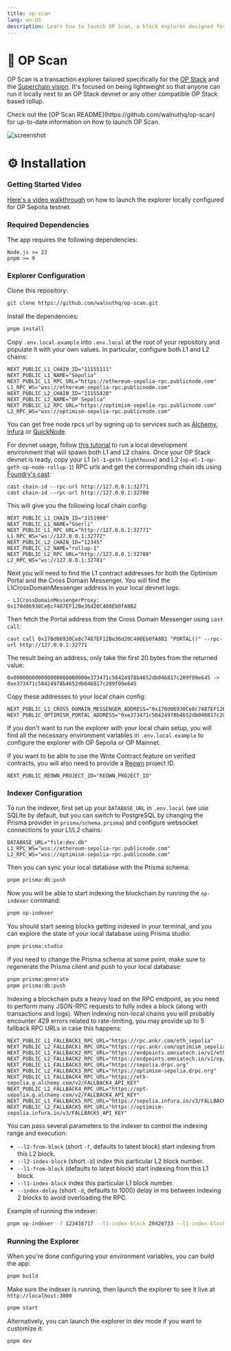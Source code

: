 ```yaml
---
title: op-scan
lang: en-US
description: Learn how to launch OP Scan, a block explorer designed for your OP Stack chain.
---
```



# 🔎 OP Scan

OP Scan is a transaction explorer tailored specifically for the [OP Stack](https://docs.optimism.io/stack/getting-started) and the [Superchain vision](https://docs.optimism.io/superchain/superchain-explainer). It's focused on being lightweight so that anyone can run it locally next to an OP Stack devnet or any other compatible OP Stack based rollup.

<Callout>
  Check out the [OP Scan README](https://github.com/walnuthq/op-scan) for
  up-to-date information on how to launch OP Scan.
</Callout>

![screenshot](https://raw.githubusercontent.com/walnuthq/op-scan/main/screenshot.png)

# ⚙️ Installation

### Getting Started Video

[Here's a video walkthrough](https://www.loom.com/share/3b79f0b25e44443eb16d296aba021764) on how to launch the explorer locally configured for OP Sepolia testnet.

### Required Dependencies

The app requires the following dependencies:

```
Node.js >= 22
pnpm >= 9
```

### Explorer Configuration

Clone this repository:

```sh
git clone https://github.com/walnuthq/op-scan.git
```

Install the dependencies:

```sh
pnpm install
```

Copy `.env.local.example` into `.env.local` at the root of your repository and populate it with your own values.
In particular, configure both L1 and L2 chains:

```
NEXT_PUBLIC_L1_CHAIN_ID="11155111"
NEXT_PUBLIC_L1_NAME="Sepolia"
NEXT_PUBLIC_L1_RPC_URL="https://ethereum-sepolia-rpc.publicnode.com"
L1_RPC_WS="wss://ethereum-sepolia-rpc.publicnode.com"
NEXT_PUBLIC_L2_CHAIN_ID="11155420"
NEXT_PUBLIC_L2_NAME="OP Sepolia"
NEXT_PUBLIC_L2_RPC_URL="https://optimism-sepolia-rpc.publicnode.com"
L2_RPC_WS="wss://optimism-sepolia-rpc.publicnode.com"
```

You can get free node rpcs url by signing up to services such as [Alchemy](https://www.alchemy.com/), [Infura](https://www.infura.io/) or [QuickNode](https://www.quicknode.com/).

For devnet usage, follow [this tutorial](https://docs.optimism.io/stack/dev-node) to run a local development environment that will spawn both L1 and L2 chains.
Once your OP Stack devnet is ready, copy your L1 (`el-1-geth-lighthouse`) and L2 (`op-el-1-op-geth-op-node-rollup-1`) RPC urls and get the corresponding chain ids using [Foundry's cast](https://book.getfoundry.sh/reference/cast/):

```
cast chain-id --rpc-url http://127.0.0.1:32771
cast chain-id --rpc-url http://127.0.0.1:32780
```

This will give you the following local chain config:

```
NEXT_PUBLIC_L1_CHAIN_ID="3151908"
NEXT_PUBLIC_L1_NAME="Goerli"
NEXT_PUBLIC_L1_RPC_URL="http://127.0.0.1:32771"
L1_RPC_WS="ws://127.0.0.1:32772"
NEXT_PUBLIC_L2_CHAIN_ID="12345"
NEXT_PUBLIC_L2_NAME="rollup-1"
NEXT_PUBLIC_L2_RPC_URL="http://127.0.0.1:32780"
L2_RPC_WS="ws://127.0.0.1:32781"
```

Next you will need to find the L1 contract addresses for both the Optimism Portal and the Cross Domain Messenger.
You will find the L1CrossDomainMessenger address in your local devnet logs:

```
- L1CrossDomainMessengerProxy: 0x170d06930Ce8c7487EF12Be36d20C400Eb0fA8B2
```

Then fetch the Portal address from the Cross Domain Messenger using `cast call`:

```
cast call 0x170d06930Ce8c7487EF12Be36d20C400Eb0fA8B2 "PORTAL()" --rpc-url http://127.0.0.1:32771
```

The result being an address, only take the first 20 bytes from the returned value:

```
0x000000000000000000000000e373471c58424978b4652db046817c209f09e645 -> 0xe373471c58424978b4652db046817c209f09e645
```

Copy these addresses to your local chain config:

```
NEXT_PUBLIC_L1_CROSS_DOMAIN_MESSENGER_ADDRESS="0x170d06930Ce8c7487EF12Be36d20C400Eb0fA8B2"
NEXT_PUBLIC_OPTIMISM_PORTAL_ADDRESS="0xe373471c58424978b4652db046817c209f09e645"
```

If you don't want to run the explorer with your local chain setup, you will find all the necessary environment variables in `.env.local.example` to configure the explorer with OP Sepolia or OP Mainnet.

If you want to be able to use the Write Contract feature on verified contracts, you will also need to provide a [Reown](https://docs.reown.com/) project ID.

```
NEXT_PUBLIC_REOWN_PROJECT_ID="REOWN_PROJECT_ID"
```

### Indexer Configuration

To run the indexer, first set up your `DATABASE_URL` in `.env.local` (we use SQLite by default, but you can switch to PostgreSQL by changing the Prisma provider in `prisma/schema.prisma`) and configure websocket connections to your L1/L2 chains:

```
DATABASE_URL="file:dev.db"
L1_RPC_WS="wss://ethereum-sepolia-rpc.publicnode.com"
L2_RPC_WS="wss://optimism-sepolia-rpc.publicnode.com"
```

Then you can sync your local database with the Prisma schema:

```sh
pnpm prisma:db:push
```

Now you will be able to start indexing the blockchain by running the `op-indexer` command:

```sh
pnpm op-indexer
```

You should start seeing blocks getting indexed in your terminal, and you can explore the state of your local database using Prisma studio:

```sh
pnpm prisma:studio
```

If you need to change the Prisma schema at some point, make sure to regenerate the Prisma client and push to your local database:

```sh
pnpm prisma:generate
pnpm prisma:db:push
```

Indexing a blockchain puts a heavy load on the RPC endpoint, as you need to perform many JSON-RPC requests to fully index a block (along with transactions and logs).
When indexing non-local chains you will probably encounter 429 errors related to rate-limiting, you may provide up to 5 fallback RPC URLs in case this happens:

```
NEXT_PUBLIC_L1_FALLBACK1_RPC_URL="https://rpc.ankr.com/eth_sepolia"
NEXT_PUBLIC_L2_FALLBACK1_RPC_URL="https://rpc.ankr.com/optimism_sepolia"
NEXT_PUBLIC_L1_FALLBACK2_RPC_URL="https://endpoints.omniatech.io/v1/eth/sepolia/public"
NEXT_PUBLIC_L2_FALLBACK2_RPC_URL="https://endpoints.omniatech.io/v1/op/sepolia/public"
NEXT_PUBLIC_L1_FALLBACK3_RPC_URL="https://sepolia.drpc.org"
NEXT_PUBLIC_L2_FALLBACK3_RPC_URL="https://optimism-sepolia.drpc.org"
NEXT_PUBLIC_L1_FALLBACK4_RPC_URL="https://eth-sepolia.g.alchemy.com/v2/FALLBACK4_API_KEY"
NEXT_PUBLIC_L2_FALLBACK4_RPC_URL="https://opt-sepolia.g.alchemy.com/v2/FALLBACK4_API_KEY"
NEXT_PUBLIC_L1_FALLBACK5_RPC_URL="https://sepolia.infura.io/v3/FALLBACK5_API_KEY"
NEXT_PUBLIC_L2_FALLBACK5_RPC_URL="https://optimism-sepolia.infura.io/v3/FALLBACK5_API_KEY"
```

You can pass several parameters to the indexer to control the indexing range and execution:

- `--l2-from-block` (short `-f`, defaults to latest block) start indexing from this L2 block.
- `--l2-index-block` (short `-b`) index this particular L2 block number.
- `--l1-from-block` (defaults to latest block) start indexing from this L1 block.
- `--l1-index-block` index this particular L1 block number.
- `--index-delay` (short `-d`, defaults to 1000) delay in ms between indexing 2 blocks to avoid overloading the RPC.

Example of running the indexer:

```sh
pnpm op-indexer -f 123416717 --l1-index-block 20426733 --l1-index-block 20426726 -d 500
```

### Running the Explorer

When you're done configuring your environment variables, you can build the app:

```sh
pnpm build
```

Make sure the indexer is running, then launch the explorer to see it live at `http://localhost:3000`

```sh
pnpm start
```

Alternatively, you can launch the explorer in dev mode if you want to customize it:

```sh
pnpm dev
```
